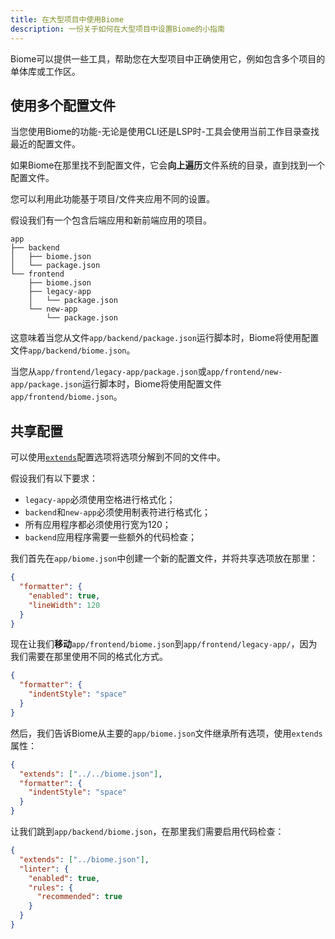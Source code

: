 ```yaml
---
title: 在大型项目中使用Biome
description: 一份关于如何在大型项目中设置Biome的小指南
---
```


Biome可以提供一些工具，帮助您在大型项目中正确使用它，例如包含多个项目的单体库或工作区。

## 使用多个配置文件

当您使用Biome的功能-无论是使用CLI还是LSP时-工具会使用当前工作目录查找最近的配置文件。

如果Biome在那里找不到配置文件，它会**向上遍历**文件系统的目录，直到找到一个配置文件。

您可以利用此功能基于项目/文件夹应用不同的设置。

假设我们有一个包含后端应用和新前端应用的项目。

```
app
├── backend
│   ├── biome.json
│   └── package.json
└── frontend
    ├── biome.json
    ├── legacy-app
    │   └── package.json
    └── new-app
        └── package.json
```

这意味着当您从文件`app/backend/package.json`运行脚本时，Biome将使用配置文件`app/backend/biome.json`。

当您从`app/frontend/legacy-app/package.json`或`app/frontend/new-app/package.json`运行脚本时，Biome将使用配置文件`app/frontend/biome.json`。

## 共享配置

可以使用[`extends`](/reference/configuration#extends)配置选项将选项分解到不同的文件中。

假设我们有以下要求：

- `legacy-app`必须使用空格进行格式化；
- `backend`和`new-app`必须使用制表符进行格式化；
- 所有应用程序都必须使用行宽为120；
- `backend`应用程序需要一些额外的代码检查；

我们首先在`app/biome.json`中创建一个新的配置文件，并将共享选项放在那里：

```json title="app/biome.json"
{
  "formatter": {
    "enabled": true,
    "lineWidth": 120
  }
}
```

现在让我们**移动**`app/frontend/biome.json`到`app/frontend/legacy-app/`，因为我们需要在那里使用不同的格式化方式。

```json title="app/frontend/legacy-app/biome.json"
{
  "formatter": {
    "indentStyle": "space"
  }
}
```

然后，我们告诉Biome从主要的`app/biome.json`文件继承所有选项，使用`extends`属性：

```json title="app/frontend/legacy-app/biome.json" ins={2}
{
  "extends": ["../../biome.json"],
  "formatter": {
    "indentStyle": "space"
  }
}
```

让我们跳到`app/backend/biome.json`，在那里我们需要启用代码检查：

```json title="app/backend/biome.json"
{
  "extends": ["../biome.json"],
  "linter": {
    "enabled": true,
    "rules": {
      "recommended": true
    }
  }
}
```
